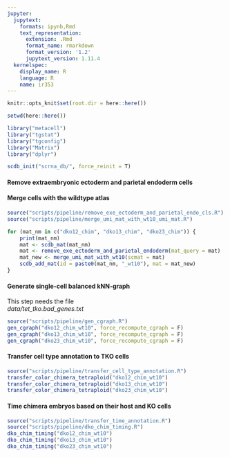 ```yaml
---
jupyter:
  jupytext:
    formats: ipynb,Rmd
    text_representation:
      extension: .Rmd
      format_name: rmarkdown
      format_version: '1.2'
      jupytext_version: 1.11.4
  kernelspec:
    display_name: R
    language: R
    name: ir353
---
```


```r
knitr::opts_knit$set(root.dir = here::here())
```

```r
setwd(here::here())
```

```r
library("metacell")
library("tgstat")
library("tgconfig")
library("Matrix")
library("dplyr")
```

```r
scdb_init("scrna_db/", force_reinit = T)
```

#### Remove extraembryonic ectoderm and parietal endoderm cells
#### Merge cells with the wildtype atlas

```r
source("scripts/pipeline/remove_exe_ectoderm_and_parietal_endo_cls.R")
source("scripts/pipeline/merge_umi_mat_with_wt10_umi_mat.R")

for (mat_nm in c("dko12_chim", "dko13_chim", "dko23_chim")) {
    print(mat_nm)
    mat <- scdb_mat(mat_nm)
    mat <- remove_exe_ectoderm_and_parietal_endoderm(mat_query = mat)
    mat_new <- merge_umi_mat_with_wt10(scmat = mat)
    scdb_add_mat(id = paste0(mat_nm, "_wt10"), mat = mat_new)
}
```

#### Generate single-cell balanced kNN-graph
This step needs the file  
_data/tet_tko.bad_genes.txt_

```r
source("scripts/pipeline/gen_cgraph.R")
gen_cgraph("dko12_chim_wt10", force_recompute_cgraph = F)
gen_cgraph("dko13_chim_wt10", force_recompute_cgraph = F)
gen_cgraph("dko23_chim_wt10", force_recompute_cgraph = F)
```

#### Transfer cell type annotation to TKO cells

```r
source("scripts/pipeline/transfer_cell_type_annotation.R")
transfer_color_chimera_tetraploid("dko12_chim_wt10")
transfer_color_chimera_tetraploid("dko13_chim_wt10")
transfer_color_chimera_tetraploid("dko23_chim_wt10")
```

#### Time chimera embryos based on their host and KO cells

```r
source("scripts/pipeline/transfer_time_annotation.R")
source("scripts/pipeline/dko_chim_timing.R")
dko_chim_timing("dko12_chim_wt10")
dko_chim_timing("dko13_chim_wt10")
dko_chim_timing("dko23_chim_wt10")
```

```r

```
